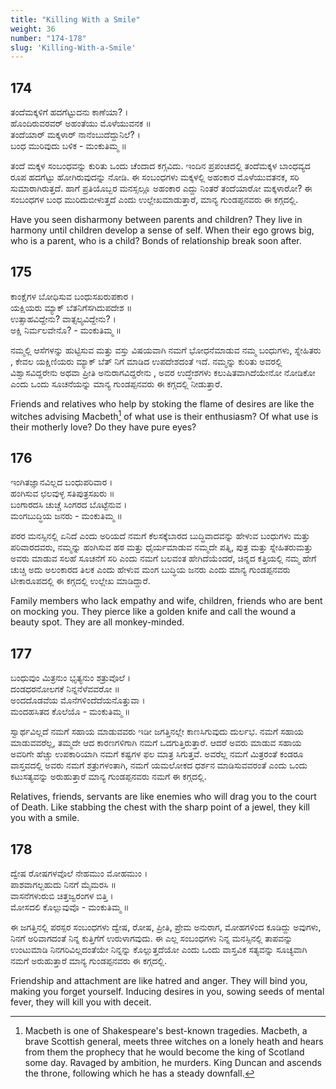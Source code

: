 ```yaml
---
title: "Killing With a Smile"
weight: 36
number: "174-178"
slug: 'Killing-With-a-Smile'
---
```


## 174
ತಂದೆಮಕ್ಕಳಿಗೆ ಹದಗೆಟ್ಟುದನು ಕಾಣೆಯಾ? ।  
ಹೊಂದಿರುವರವರ್ ಅಹಂತೆಯು ಮೊಳೆಯುವನಕ ॥  
ತಂದೆಯಾರ್ ಮಕ್ಕಳಾರ್ ನಾನೆಂಬುದೆದ್ದುನಿಲೆ? ।  
ಬಂಧ ಮುರಿವುದು ಬಳಿಕ - ಮಂಕುತಿಮ್ಮ ॥


ತಂದೆ ಮಕ್ಕಳ ಸಂಬಂಧವನ್ನು ಕುರಿತು ಒಂದು ಚೆಂದಾದ ಕಗ್ಗವಿದು. ಇಂದಿನ ಪ್ರಪಂಚದಲ್ಲಿ ತಂದೆಮಕ್ಕಳ ಬಾಂಧವ್ಯದ ರೂಪ ಹದಗೆಟ್ಟು ಹೋಗಿರುವುದನ್ನು ನೋಡಿ. ಈ ಸಂಬಂಧಗಳು ಮಕ್ಕಳಲ್ಲಿ ಅಹಂಕಾರ ಮೊಳೆಯುವತನಕ, ಸರಿ ಸುಮಾರಾಗಿರುತ್ತದೆ. ಹಾಗೆ ಪ್ರತಿಯೊಬ್ಬರ ಮನಸ್ಸಲ್ಲೂ ಅಹಂಕಾರ ಎದ್ದು ನಿಂತರೆ ತಂದೆಯಾರೋ ಮಕ್ಕಳಾರೋ? ಈ ಸಂಬಂಧಗಳ ಬಂಧ ಮುರಿದುಬೀಳುತ್ತದೆ ಎಂದು ಉಲ್ಲೇಖಮಾಡುತ್ತಾರೆ, ಮಾನ್ಯ ಗುಂಡಪ್ಪನವರು ಈ ಕಗ್ಗದಲ್ಲಿ.

Have you seen disharmony between parents and children? They live in harmony until children develop a sense of self. When their ego grows big, who is a parent, who is a child? Bonds of relationship break soon after.

## 175
ಕಾಂಕ್ಷೆಗಳ ಬೋಧಿಸುವ ಬಂಧುಸಖರುಪಕಾರ ।  
ಯಕ್ಷಿಯರು ಮ್ಯಾಕ್ ಬೆತನಿಗೆಸಗಿದುಪದೇಶ ॥  
ಉತ್ಸಾಹವಿದ್ದೇನು? ವಾತ್ಸಲ್ಯವಿದ್ದೇನು? ।  
ಅಕ್ಷಿ ನಿರ್ಮಲವೇನೊ? - ಮಂಕುತಿಮ್ಮ ॥



ನಮ್ಮಲ್ಲಿ ಆಸೆಗಳನ್ನು ಹುಟ್ಟಿಸುವ ಮತ್ತು ವಸ್ತು ವಿಷಯವಾಗಿ ನಮಗೆ ಭೋಧನೆಮಾಡುವ ನಮ್ಮ ಬಂಧುಗಳು, ಸ್ನೇಹಿತರು , ಕೇವಲ ಯಕ್ಷಿಣಿಯರು ಮ್ಯಾಕ್ ಬೆತ್ ನಿಗೆ ಮಾಡಿದ ಉಪದೇಶದಂತೆ ಇದೆ. ನಮ್ಮನ್ನು ಕುರಿತು ಅವರಲ್ಲಿ ವಿಶ್ವಾಸವಿದ್ದರೇನು ಅಥವಾ ಪ್ರೀತಿ ಅನುರಾಗವಿದ್ದರೇನು , ಅವರ ಉದ್ಧೇಶಗಳು ಕಲುಷಿತವಾಗಿದೆಯೇನೋ ನೋಡಿಕೋ ಎಂದು ಒಂದು ಸೂಚನೆಯನ್ನು ಮಾನ್ಯ ಗುಂಡಪ್ಪನವರು ಈ ಕಗ್ಗದಲ್ಲಿ ನೀಡುತ್ತಾರೆ.

Friends and relatives who help by stoking the flame of desires are like the witches advising Macbeth[^68] of what use is their enthusiasm? Of what use is their motherly love? Do they have pure eyes?

## 176
ಇಂಗಿತಜ್ಞಾನವಿಲ್ಲದ ಬಂಧುಪರಿವಾರ  ।  
ಹಂಗಿಸುವ ಛಲವುಳ್ಳ ಸತಿಪುತ್ರಸಖರು ॥  
ಬಂಗಾರದಸಿ ಚುಚ್ಚೆ ಸಿಂಗರದ ಬೊಟ್ಟೆನುವ ।  
ಮಂಗಬುದ್ಧಿಯ ಜನರು - ಮಂಕುತಿಮ್ಮ ॥


ಪರರ ಮನಸ್ಸಿನಲ್ಲಿ ಏನಿದೆ ಎಂದು ಅರಿಯದೆ ನಮಗೆ ಕೆಲಸಕ್ಕೆಬಾರದ ಬುದ್ಧಿವಾದವನ್ನು ಹೇಳುವ ಬಂಧುಗಳು ಮತ್ತು ಪರಿವಾರದವರು, ನಮ್ಮನ್ನು ಹಂಗಿಸುವ ಹಠ ಮತ್ತು ಧೈರ್ಯಮಾಡುವ ನಮ್ಮದೇ ಪತ್ನಿ, ಪುತ್ರ ಮತ್ತು ಸ್ನೇಹಿತರುಮತ್ತು ಅವರು ಮಾಡುವ ಸಲಹೆ ಸೂಚನೆಗೆ ಸರಿ ಎಂದು ನಮಗೆ ಬಲವಂತ ಹೇಗಿದೆಯೆಂದರೆ, ಚಿನ್ನದ ಕತ್ತಿಯಲ್ಲಿ ನಮ್ಮ ಹೇಗೆ ಚುಚ್ಚಿ ಅದು ಅಲಂಕಾರದ ತಿಲಕ ಎಂದು ಹೇಳುವ ಮಂಗ ಬುದ್ಧಿಯ ಜನರು ಎಂದು ಮಾನ್ಯ ಗುಂಡಪ್ಪನವರು ಟೀಕಾರೂಪದಲ್ಲಿ ಈ ಕಗ್ಗದಲ್ಲಿ ಉಲ್ಲೇಖ ಮಾಡಿದ್ದಾರೆ.

Family members who lack empathy and wife, children, friends who are bent on mocking you. They pierce like a golden knife and call the wound a beauty spot. They are all monkey-minded.

## 177
ಬಂಧುವುಂ ಮಿತ್ರನುಂ ಭೃತ್ಯನುಂ ಶತ್ರುವೊಲೆ ।  
ದಂಡಧರನೋಲಗಕೆ ನಿನ್ನನೆಳೆವವರೋ ॥  
ಅಂದದೊಡವೆಯ ಮೊನೆಗಳಿಂದೆದೆಯನೊತ್ತುವಾ ।  
ಮಂದಹಸಿತದ ಕೊಲೆಯೊ - ಮಂಕುತಿಮ್ಮ ॥


ಸ್ವಾರ್ಥವಿಲ್ಲದೆ ನಮಗೆ ಸಹಾಯ ಮಾಡುವವರು ಇಡೀ ಜಗತ್ತಿನಲ್ಲೇ ಕಾಣಸಿಗುವುದು ದುರ್ಲಭ. ನಮಗೆ ಸಹಾಯ ಮಾಡುವವರೆಲ್ಲ, ತಮ್ಮದೇ ಆದ ಕಾರಣಗಳಿಗಾಗಿ ನಮಗೆ ಒದಗುತ್ತಿರುತ್ತಾರೆ. ಆದರೆ ಅವರು ಮಾಡುವ ಸಹಾಯ ಅವರಿಗೇ ಹೆಚ್ಚು ಉಪಕಾರಿಯಾಗಿ ನಮಗೆ ಕಷ್ಟಗಳ ಫಲ ಮಾತ್ರ ಸಿಗುತ್ತವೆ. ಅವರೆಲ್ಲ ನಮಗೆ ಮಿತ್ರರಂತೆ ಕಂಡರೂ ವಾಸ್ತವದಲ್ಲಿ ಅವರು ನಮಗೆ ಶತ್ರುಗಳಂತಾಗಿ, ನಮಗೆ ಯಮಲೋಕದ ಧರ್ಶನ ಮಾಡಿಸುವವರಂತೆ ಎಂದು ಒಂದು ಕಟುಸತ್ಯವನ್ನು ಅರುಹುತ್ತಾರೆ ಮಾನ್ಯ ಗುಂಡಪ್ಪನವರು ನಮಗೆ ಈ ಕಗ್ಗದಲ್ಲಿ.

Relatives, friends, servants are like enemies who will drag you to the court of Death. Like stabbing the chest with the sharp point of a jewel, they kill you with a smile.

## 178
ದ್ವೇಷ ರೋಷಗಳವೊಲೆ ನೇಹಮುಂ ಮೋಹಮುಂ ।  
ಪಾಶವಾಗಲ್ಬಹುದು ನಿನಗೆ ಮೈಮರಸಿ ॥  
ವಾಸನೆಗಳುರುಬಿ ಚಿತ್ತಜ್ವರಂಗಳ ಬಿತ್ತಿ ।  
ಮೋಸದಲಿ ಕೊಲ್ಲುವುವೊ - ಮಂಕುತಿಮ್ಮ ॥


ಈ ಜಗತ್ತಿನಲ್ಲಿ ಪರಸ್ಪರ ಸಂಬಂಧಗಳು ದ್ವೇಷ, ರೋಷ, ಪ್ರೀತಿ, ಪ್ರೇಮ ಅನುರಾಗ, ಮೋಹಗಳಿಂದ ಕೂಡಿದ್ದು ಅವುಗಳು, ನಿನಗೆ ಅರಿವಾಗದಂತೆ ನಿನ್ನ ಕುತ್ತಿಗೆಗೆ ಉರುಳಾಗವುದು. ಈ ಎಲ್ಲ ಸಂಬಂಧಗಳು ನಿನ್ನ ಮನಸ್ಸಿನಲ್ಲಿ ತಾಪವನ್ನು ಉಂಟುಮಾಡಿ ನಿನಗರಿವಿಲ್ಲದಂತೆಯೇ ನಿನ್ನನ್ನು ಕೊಲ್ಲುತ್ತದೆಯೋ ಎಂದು ಒಂದು ವಾಸ್ತವಿಕ ಸತ್ಯವನ್ನು ಸೂಚ್ಯವಾಗಿ ನಮಗೆ ಅರುಹುತ್ತಾರೆ ಮಾನ್ಯ ಗುಂಡಪ್ಪನವರು ಈ ಕಗ್ಗದಲ್ಲಿ.

Friendship and attachment are like hatred and anger. They will bind you, making you forget yourself. Inducing desires in you, sowing seeds of mental fever, they will kill you with deceit.

[^68]: Macbeth is one of Shakespeare's best-known tragedies. Macbeth, a brave Scottish general, meets three witches on a lonely heath and hears from them the prophecy that he would become the king of Scotland some day. Ravaged by ambition, he murders. King Duncan and ascends the throne, following which he has a steady downfall.